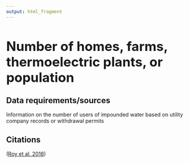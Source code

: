 ```yaml
---
output: html_fragment
---
```


<style type="text/css">
  h1{
  font-size: 2.5em;
}
</style>

# Number of homes, farms, thermoelectric plants, or population

## Data requirements/sources
Information on the number of users of impounded water based on utility company records or withdrawal permits

## Citations
([Roy et al. 2018](https://doi.org/10.1073/pnas.1807437115){target="_blank"})